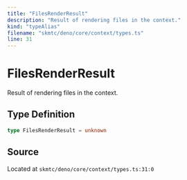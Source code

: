 ```yaml
---
title: "FilesRenderResult"
description: "Result of rendering files in the context."
kind: "typeAlias"
filename: "skmtc/deno/core/context/types.ts"
line: 31
---
```


# FilesRenderResult

Result of rendering files in the context.

## Type Definition

```typescript
type FilesRenderResult = unknown
```

## Source

Located at `skmtc/deno/core/context/types.ts:31:0`
